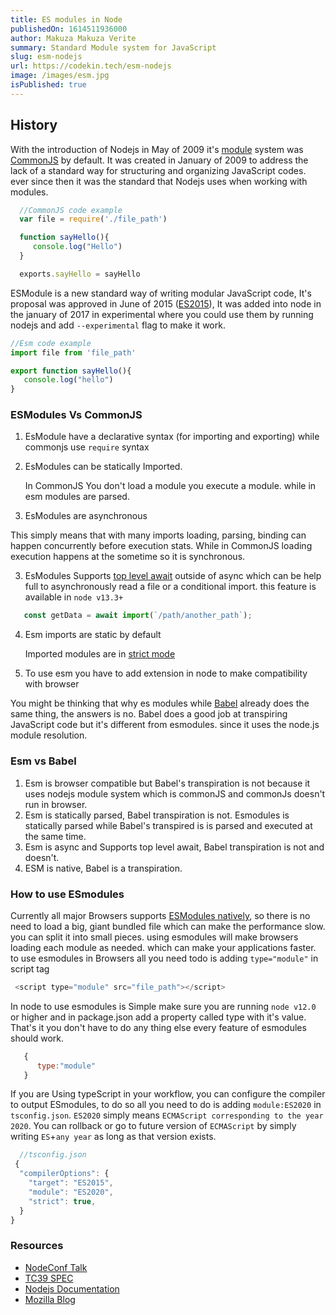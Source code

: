 ```yaml
---
title: ES modules in Node
publishedOn: 1614511936000 
author: Makuza Makuza Verite
summary: Standard Module system for JavaScript
slug: esm-nodejs
url: https://codekin.tech/esm-nodejs
image: /images/esm.jpg
isPublished: true
---
```



## History

With the introduction of Nodejs in May of 2009 it's [module](https://www.computerhope.com/jargon/m/module.htm) system was  [CommonJS](https://en.wikipedia.org/wiki/CommonJS) by default. It was created in January of 2009 to address the lack of a standard way for  structuring and organizing JavaScript codes. ever since then it was the  standard that Nodejs uses when working with modules.


```js
  //CommonJS code example
  var file = require('./file_path')

  function sayHello(){
     console.log("Hello")
  }

  exports.sayHello = sayHello
```


ESModule is a new standard way of writing modular JavaScript code, It's proposal was approved in June of 2015 ([ES2015](https://developers.google.com/web/shows/ttt/series-2/es2015)), It was added into node in the january of 2017 in experimental where you  could use them by running nodejs and add `--experimental` flag to make it work.


```js
//Esm code example
import file from 'file_path'

export function sayHello(){
   console.log("hello")
}
```

### ESModules Vs CommonJS


1. EsModule have a declarative syntax (for importing and exporting) while commonjs use `require` syntax
1. EsModules can be statically Imported.

   In CommonJS You don't load a module you execute a module. while in esm modules are parsed.


2. EsModules are asynchronous

  This simply means that with many imports loading, parsing, binding can happen concurrently before execution stats. While in CommonJS loading execution happens at the sometime so it is synchronous.


3. EsModules Supports [top level  await](https://github.com/tc39/proposal-top-level-await) outside of async which can be help full to asynchronously read a file or  a conditional import. this feature is available in `node v13.3+`


```js
   const getData = await import(`/path/another_path`);
```

4. Esm imports are static by default

   Imported modules are in [strict mode](https://developer.mozilla.org/en-US/docs/Web/JavaScript/Reference/Strict_mode)

5. To use esm you have to add extension in node to make compatibility with browser


You might be thinking that why es modules while [Babel](https://babeljs.io/) already does the same thing, the answers is no. Babel does a good job at transpiring JavaScript code but it's different from esmodules. since it uses the node.js module resolution.


### Esm vs Babel

  1. Esm is browser compatible but  Babel's transpiration is not because it uses nodejs module system which is commonJS and commonJs doesn't run in browser.
  3. Esm is statically parsed, Babel transpiration is not.
  Esmodules is statically parsed while Babel's transpired is is parsed and executed at the same time.
  4. Esm is async and Supports top level await, Babel transpiration is not and doesn't.
  5. ESM is native, Babel is a transpiration.

### How to use ESmodules

Currently all major Browsers supports [ESModules natively](https://caniuse.com/?search=esm), so there is no need to load a big, giant bundled file which can make the performance slow. you can split it into small pieces. using esmodules will make browsers loading each module as needed. which can make your applications faster. to use esmodules in Browsers all you need todo is adding `type="module"` in script tag



```js
 <script type="module" src="file_path"></script>
```


In node to use esmodules is Simple make sure you are running  `node v12.0` or higher and in package.json add a property called type with it's value. That's it you don't have to do any thing else every feature of esmodules should work.


```js
   {
      type:"module"
   }
```


If you are Using typeScript in your workflow, you can configure the compiler to output ESmodules, to do so all you need to do is adding `module:ES2020` in `tsconfig.json`.
`ES2020` simply means `ECMAScript corresponding to the year 2020`. You can rollback or go to future version of `ECMAScript` by simply writing `ES`+`any year` as long as that version exists.


```js
  //tsconfig.json
 {
  "compilerOptions": {
    "target": "ES2015",
    "module": "ES2020",
    "strict": true,
  }
}
```


### Resources
- [NodeConf Talk](https://www.youtube.com/watch?v=mMEKrHmZLpQ)
- [TC39 SPEC](https://tc39.es/ecma262/#sec-modules)
- [Nodejs Documentation](https://nodejs.org/api/esm.html#esm_modules_ecmascript_modules)
- [Mozilla Blog](https://hacks.mozilla.org/2018/03/es-modules-a-cartoon-deep-dive/)
